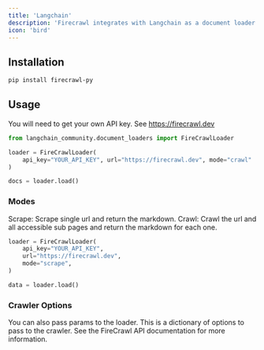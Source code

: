 ```yaml
---
title: 'Langchain'
description: 'Firecrawl integrates with Langchain as a document loader.'
icon: 'bird'
---
```


## Installation

```bash
pip install firecrawl-py
```



## Usage
You will need to get your own API key. See https://firecrawl.dev

```python
from langchain_community.document_loaders import FireCrawlLoader

loader = FireCrawlLoader(
    api_key="YOUR_API_KEY", url="https://firecrawl.dev", mode="crawl"
)

docs = loader.load()
```

### Modes
Scrape: Scrape single url and return the markdown.
Crawl: Crawl the url and all accessible sub pages and return the markdown for each one.

```python
loader = FireCrawlLoader(
    api_key="YOUR_API_KEY",
    url="https://firecrawl.dev",
    mode="scrape",
)

data = loader.load()
```



### Crawler Options
You can also pass params to the loader. This is a dictionary of options to pass to the crawler. See the FireCrawl API documentation for more information.